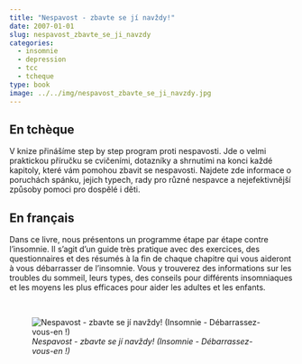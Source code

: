 ```yaml
---
title: "Nespavost - zbavte se jí navždy!"
date: 2007-01-01
slug: nespavost_zbavte_se_ji_navzdy
categories:
  - insomnie
  - depression
  - tcc
  - tcheque
type: book
image: ../../img/nespavost_zbavte_se_ji_navzdy.jpg
---
```


## En tchèque

V knize přinášíme step by step program proti nespavosti.
Jde o velmi praktickou příručku se cvičeními, dotazníky a shrnutími na konci každé kapitoly, které vám pomohou zbavit se nespavosti.
Najdete zde informace o poruchách spánku, jejich typech, rady pro různé nespavce a nejefektivnější způsoby pomoci pro dospělé i děti.

## En français

Dans ce livre, nous présentons un programme étape par étape contre l'insomnie.
Il s'agit d'un guide très pratique avec des exercices, des questionnaires et des résumés à la fin de chaque chapitre qui vous aideront à vous débarrasser de l'insomnie.
Vous y trouverez des informations sur les troubles du sommeil, leurs types, des conseils pour différents insomniaques et les moyens les plus efficaces pour aider les adultes et les enfants.

<br>

![_Nespavost - zbavte se jí navždy! (Insomnie - Débarrassez-vous-en !)_](../../img/nespavost_zbavte_se_ji_navzdy.jpg)
